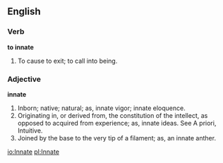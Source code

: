 ==English==

===Verb===

'''to innate'''

#To cause to exit; to call into being.

===Adjective===

'''innate'''

#Inborn; native; natural; as, innate vigor; innate eloquence.
#Originating in, or derived from, the constitution of the intellect, as opposed to acquired from experience; as, innate ideas. See A priori, Intuitive.
#Joined by the base to the very tip of a filament; as, an innate anther.

[[io:Innate]]
[[pl:Innate]]